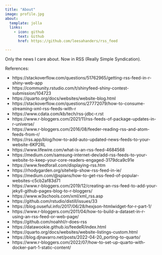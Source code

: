```yaml
---
title: "About"
image: profile.jpg
about:
  template: jolla
  links:
    - icon: github
      text: Github
      href: https://github.com/leesahanders/rss_feed

---
```


Only the news I care about. Now in RSS (Really Simple Syndication). 

References: 

 - https://stackoverflow.com/questions/51762965/getting-rss-feed-in-r-shiny-web-app 
 - https://community.rstudio.com/t/shinyfeed-shiny-contest-submission/104723
 - https://quarto.org/docs/websites/website-blog.html
 - https://stackoverflow.com/questions/27772079/how-to-consume-streaming-xml-rss-feeds-with-r 
 - https://www.cdata.com/kb/tech/rss-jdbc-r.rst
 - https://www.r-bloggers.com/2021/11/rss-feeds-of-package-updates-in-r-universe/
 - https://www.r-bloggers.com/2016/08/feeder-reading-rss-and-atom-feeds-from-r/
 - https://rss.app/blog/how-to-add-auto-updated-news-feeds-to-your-website-6KP2RL
 - https://www.lifewire.com/what-is-an-rss-feed-4684568
 - https://medium.com/samsung-internet-dev/add-rss-feeds-to-your-website-to-keep-your-core-readers-engaged-3179dca9c91e 
 - https://www.feedforall.com/displaying-rss.htm 
 - https://rhodygarden.org/sitehelp-show-rss-feed-in-ie/ 
 - https://medium.com/@spians/how-to-get-rss-feed-of-popular-websites-c5cb2af83d71 
 - https://www.r-bloggers.com/2019/12/creating-an-rss-feed-to-add-your-jekyll-github-pages-blog-to-r-bloggers/ 
 - https://www.w3schools.com/xml/xml_rss.asp 
 - https://github.com/rstudio/distill/issues/33
 - https://blog.ouseful.info/2017/06/28/hexjson-htmlwidget-for-r-part-1/
 - https://www.r-bloggers.com/2011/04/how-to-build-a-dataset-in-r-using-an-rss-feed-or-web-page/
 - https://github.com/noahhl/r-does-rss
 - https://datawookie.github.io/feedeR/index.html
 - https://quarto.org/docs/websites/website-listings-custom.html 
 - https://blog.djnavarro.net/posts/2022-04-20_porting-to-quarto/ 
 - https://www.r-bloggers.com/2022/07/how-to-set-up-quarto-with-docker-part-1-static-content/
 
 
 